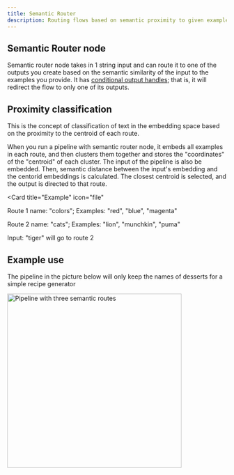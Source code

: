 ```yaml
---
title: Semantic Router
description: Routing flows based on semantic proximity to given examples
---
```


## Semantic Router node

Semantic router node takes in 1 string input and can route it to one of the outputs you create based on the semantic similarity of the input to the examples you provide. It has [conditional output handles](/pipeline/working-with-nodes#conditional-output-handles); that is, it will redirect the flow to only one of its outputs.

## Proximity classification

This is the concept of classification of text in the embedding space based on the proximity to the centroid of each route.

When you run a pipeline with semantic router node, it embeds all examples in each route, and then clusters them together and stores the "coordinates" of the "centroid" of each cluster. The input of the pipeline is also be embedded. Then, semantic distance between the input's embedding and the centorid embeddings is calculated. The closest centroid is selected, and the output is directed to that route.

<Card
  title="Example"
  icon="file"
>
  Route 1 name: "colors";
  Examples: "red", "blue", "magenta"

  Route 2 name: "cats";
  Examples: "lion", "munchkin", "puma"

  Input: "tiger" will go to route 2
</Card>

## Example use

The pipeline in the picture below will only keep the names of desserts for a simple recipe generator

<img height="400" src="/images/pipeline-builder/semantic-router-example.png" alt="Pipeline with three semantic routes"/>
